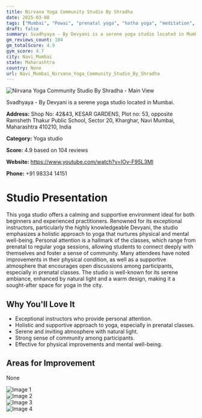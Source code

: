```yaml
---
title: Nirvana Yoga Community Studio By Shradha
date: 2025-03-08
tags: ["Mumbai", "Powai", "prenatal yoga", "hatha yoga", "meditation", "community", "atmosphere", "Navi Mumbai"]  
draft: false
summary: Svadhyaya - By Devyani is a serene yoga studio located in Mumbai.
gm_reviews_count: 104
gm_totalScore: 4.9
gym_score: 4.7
city: Navi_Mumbai
state: Maharashtra
country: None
url: Navi_Mumbai_Nirvana_Yoga_Community_Studio_By_Shradha
---
```


<div className="aspect-[16/9] relative my-8">
  <img 
    src="https://lh5.googleusercontent.com/p/AF1QipN9zsnfZE7kUH68rDGA2lMlN6ytYNm0SrppFk6e=w1920-h1080-k-no"
    alt="Nirvana Yoga Community Studio By Shradha - Main View"
    className="object-cover absolute inset-0 w-full h-full rounded-lg"
  />
</div>

Svadhyaya - By Devyani is a serene yoga studio located in Mumbai.

**Address:** Shop No: 42&43, KESAR GARDENS, Plot no: 53, opposite Ramsheth Thakur Public School, Sector 20, Kharghar, Navi Mumbai, Maharashtra 410210, India

**Category:** Yoga studio

**Score:** 4.9 based on 104 reviews

**Website:** https://www.youtube.com/watch?v=IOv-F95L3MI

**Phone:** +91 98334 14151

# Studio Presentation

This yoga studio offers a calming and supportive environment ideal for both beginners and experienced practitioners. Renowned for its exceptional instructors, particularly the highly knowledgeable Devyani, the studio emphasizes a holistic approach to yoga that nurtures physical and mental well-being. Personal attention is a hallmark of the classes, which range from prenatal to regular yoga sessions, allowing students to connect deeply with themselves and foster a sense of community. Many attendees have noted improvements in their physical condition, as well as a supportive atmosphere that encourages open discussions among participants, especially in prenatal classes. The studio is well-known for its serene ambiance, enhanced by natural light and a warm design, making it a sought-after space for yoga in the city.

## Why You'll Love It

- Exceptional instructors who provide personal attention.
- Holistic and supportive approach to yoga, especially in prenatal classes.
- Serene and inviting atmosphere with natural light.
- Strong sense of community among participants.
- Effective for physical improvements and mental well-being.

## Areas for Improvement

None

<div className="grid grid-cols-1 xl:grid-cols-2 gap-4 my-8">
<div className="aspect-[4/3] relative"><img src="https://lh3.googleusercontent.com/p/AF1QipNHIZBXLOiCEktNBVJ526POJ9y6jfLr13YYnM2_=w1920-h1080-k-no" alt="Image 1" className="object-cover absolute inset-0 w-full h-full rounded-lg" /></div>
<div className="aspect-[4/3] relative"><img src="https://lh5.googleusercontent.com/p/AF1QipMGl2MB2s8ZUl0ce_Lte1EdYyM4EZhZorh2mi75=w1920-h1080-k-no" alt="Image 2" className="object-cover absolute inset-0 w-full h-full rounded-lg" /></div>
<div className="aspect-[4/3] relative"><img src="https://lh5.googleusercontent.com/p/AF1QipNfENezhGtec-1H2D-kz3WQ5mSDt0xlFKzn3yv4=w1920-h1080-k-no" alt="Image 3" className="object-cover absolute inset-0 w-full h-full rounded-lg" /></div>
<div className="aspect-[4/3] relative"><img src="https://lh3.googleusercontent.com/gps-cs-s/AB5caB-ciNLA23PosAoNlhM3nmF8cVMLGvoyIapGILGKkbF3t10Nd1F1c3jwFLwgthgSthmLb1rHv2zCtSh-t2OQG4PTkVYfZUzzjKPZd9lcinKYsTlTG0zS57yXVgo-j8PFnzUINX_Q=w1920-h1080-k-no" alt="Image 4" className="object-cover absolute inset-0 w-full h-full rounded-lg" /></div>
</div>